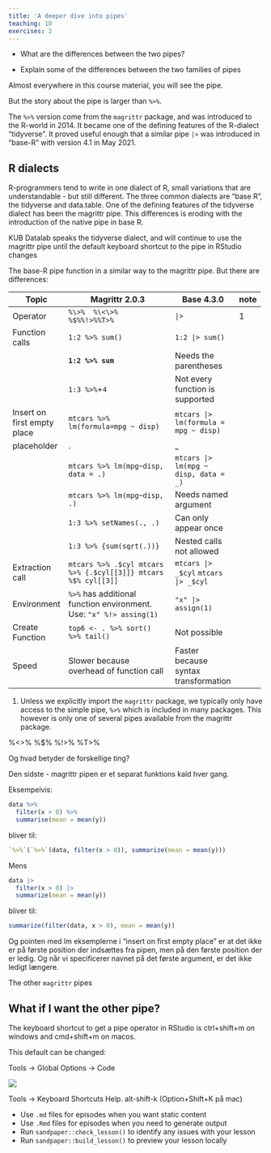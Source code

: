 ```yaml
---
title: 'A deeper dive into pipes'
teaching: 10
exercises: 2
---
```


::: questions
-   What are the differences between the two pipes?
:::

::: objectives
-   Explain some of the differences between the two families of pipes
:::

Almost everywhere in this course material, you will see the pipe.

But the story about the pipe is larger than `%>%`.

The `%>%` version come from the `magrittr` package, and was introduced to the R-world in 2014. It became one of the defining features of the R-dialect "tidyverse". It proved useful enough that a similar pipe `|>` was introduced in "base-R" with version 4.1 in May 2021.

::: spoiler
# R dialects

R-programmers tend to write in one dialect of R, small variations that are understandable - but still different. The three common dialects are "base R", the tidyverse and data.table. One of the defining features of the tidyverse dialect has been the magrittr pipe. This differences is eroding with the introduction of the native pipe in base R.

KUB Datalab speaks the tidyverse dialect, and will continue to use the magrittr pipe until the default keyboard shortcut to the pipe in RStudio changes
:::

The base-R pipe function in a similar way to the magrittr pipe. But there are differences:

+-----------------------------+---------------------------------------------------------------------+--------------------------------------+----------------+
| Topic                       | Magrittr 2.0.3                                                      | Base 4.3.0                           | note           |
+=============================+=====================================================================+======================================+================+
| Operator                    | `%\>%  %\<\>% %$%%!>%%T>%`                                          | `|>`                                 | 1              |
+-----------------------------+---------------------------------------------------------------------+--------------------------------------+----------------+
| Function calls              | `1:2 %>% sum()`                                                     | `1:2 |> sum()`                       |                |
+-----------------------------+---------------------------------------------------------------------+--------------------------------------+----------------+
|                             | **`1:2 %>% sum`**                                                   | Needs the parentheses                |                |
+-----------------------------+---------------------------------------------------------------------+--------------------------------------+----------------+
|                             | `1:3 %>%`+`4`                                                       | Not every function is supported      |                |
+-----------------------------+---------------------------------------------------------------------+--------------------------------------+----------------+
| Insert on first empty place | `mtcars %>% lm(formula=mpg ~ disp)`                                 | `mtcars |> lm(formula = mpg ~ disp)` |                |
+-----------------------------+---------------------------------------------------------------------+--------------------------------------+----------------+
| placeholder                 | .                                                                   | \_                                   |                |
+-----------------------------+---------------------------------------------------------------------+--------------------------------------+----------------+
|                             | `mtcars %>% lm(mpg~disp, data = .)`                                 | `mtcars |> lm(mpg ~ disp, data = _)` |                |
+-----------------------------+---------------------------------------------------------------------+--------------------------------------+----------------+
|                             | `mtcars %>% lm(mpg~disp, .)`                                        | Needs named argument                 |                |
+-----------------------------+---------------------------------------------------------------------+--------------------------------------+----------------+
|                             | `1:3 %>% setNames(., .)`                                            | Can only appear once                 |                |
+-----------------------------+---------------------------------------------------------------------+--------------------------------------+----------------+
|                             | `1:3 %>% {sum(sqrt(.))}`                                            | Nested calls not allowed             |                |
+-----------------------------+---------------------------------------------------------------------+--------------------------------------+----------------+
| Extraction call             | `mtcars %>% .$cyl mtcars %>% {.$cyl[[3]]} mtcars %$% cyl[[3]]`      | `mtcars |> _$cyl` `mtcars |> _$cyl`  |                |
+-----------------------------+---------------------------------------------------------------------+--------------------------------------+----------------+
| Environment                 | `%>%` has additional function environment. Use: `"x" %!> assing(1)` | `"x" |> assign(1)`                   |                |
+-----------------------------+---------------------------------------------------------------------+--------------------------------------+----------------+
| Create Function             | `top6 <- . %>% sort() %>% tail()`                                   | Not possible                         |                |
+-----------------------------+---------------------------------------------------------------------+--------------------------------------+----------------+
| Speed                       | Slower because overhead of function call                            | Faster because syntax transformation |                |
+-----------------------------+---------------------------------------------------------------------+--------------------------------------+----------------+

1.  Unless we explicitly import the `magrittr` package, we typically only have access to the simple pipe, `%>%` which is included in many packages. This however is only one of several pipes available from the magrittr package.

%\<\>% %\$% %!\>% %T\>%

Og hvad betyder de forskellige ting?

Den sidste - magrittr pipen er et separat funktions kald hver gang.

Eksempelvis:

```r
data %>% 
  filter(x > 0) %>% 
  summarise(mean = mean(y))
```

bliver til:

```r
`%>%`(`%>%`(data, filter(x > 0)), summarize(mean = mean(y)))

```

Mens

```r
data |>
  filter(x > 0) |>
  summarize(mean = mean(y))
```

bliver til:

```r
summarize(filter(data, x > 0), mean = mean(y))

```

Og pointen med lm eksemplerne i "insert on first empty place" er at det ikke er på første position der indsættes fra pipen, men på den første position der er ledig. Og når vi specificerer navnet på det første argument, er det ikke ledigt længere.

The other `magrittr` pipes

## What if I want the other pipe?

The keyboard shortcut to get a pipe operator in RStudio is ctrl+shift+m on windows and cmd+shift+m on macos.

This default can be changed:

Tools → Global Options → Code

![](fig/change_pipe.png)

Tools → Keyboard Shortcuts Help. alt-shift-k (Option+Shift+K på mac)

::: keypoints
-   Use `.md` files for episodes when you want static content
-   Use `.Rmd` files for episodes when you need to generate output
-   Run `sandpaper::check_lesson()` to identify any issues with your lesson
-   Run `sandpaper::build_lesson()` to preview your lesson locally
:::
